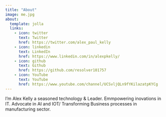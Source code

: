 ```yaml
---
title: "About"
image: me.jpg
about:
  template: jolla
  links:
    - icon: twitter
      text: Twitter
      href: https://twitter.com/alex_paul_kelly
    - icon: linkedin
      text: LinkedIn
      href: https://www.linkedin.com/in/alexpkelly/
    - icon: github
      text: Github
      href: https://github.com/resolver101757
    - icon: YouTube
      text: YouTube
      href: https://www.youtube.com/channel/UCSvljQLn9fYKilazatpKYCg
---
```


I'm Alex Kelly a seasoned technology & Leader. Emmpowering inovations in IT.  Advocate in AI and IOT/  Transforming Business processes in manufacturing sector.